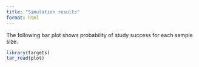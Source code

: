 ```yaml
---
title: "Simulation results"
format: html
---
```


The following bar plot shows probability of study success for each sample size.

```r
library(targets)
tar_read(plot)
```
